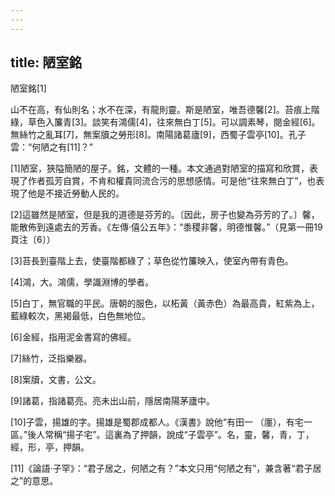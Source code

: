 ```yaml
---
---
---
```

title: 陋室銘
---




陋室銘[1]

山不在高，有仙則名；水不在深，有龍則靈。斯是陋室，唯吾德馨[2]。苔痕上階綠，草色入簾青[3]。談笑有鴻儒[4]，往來無白丁[5]。可以調素琴，閱金經[6]。無絲竹之亂耳[7]，無案牘之勞形[8]。南陽諸葛廬[9]，西蜀子雲亭[10]。孔子雲：“何陋之有[11]？”

[1]陋室，狹隘簡陋的屋子。銘，文體的一種。本文通過對陋室的描寫和欣賞，表現了作者孤芳自賞，不肯和權貴同流合污的思想感情。可是他“往來無白丁”，也表現了他是不接近勞動人民的。

[2]這雖然是陋室，但是我的道德是芬芳的。〔因此，房子也變為芬芳的了。〕馨，能散佈到遠處去的芳香。《左傳·僖公五年》：“黍稷非馨，明德惟馨。”（見第一冊19頁注〔6〕）

[3]苔長到臺階上去，使臺階都綠了；草色從竹簾映入，使室內帶有青色。

[4]鴻，大。鴻儒，學識淵博的學者。

[5]白丁，無官職的平民。唐朝的服色，以柘黃（黃赤色）為最高貴，紅紫為上，藍綠較次，黑褐最低，白色無地位。

[6]金經，指用泥金書寫的佛經。

[7]絲竹，泛指樂器。

[8]案牘，文書，公文。

[9]諸葛，指諸葛亮。亮未出山前，隱居南陽茅廬中。

[10]子雲，揚雄的字。揚雄是蜀郡成都人。《漢書》說他“有田一 （廛），有宅一區。”後人常稱“揚子宅”。這裏為了押韻，說成“子雲亭”。名，靈，馨，青，丁，經，形，亭，押韻。

[11]《論語·子罕》：“君子居之，何陋之有？”本文只用“何陋之有”，兼含著“君子居之”的意思。